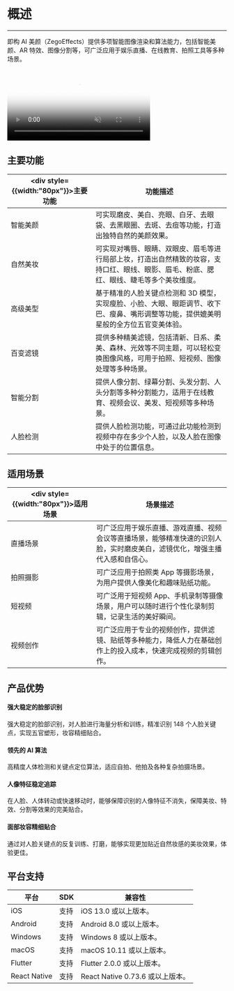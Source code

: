 # 概述
- - -

即构 AI 美颜（ZegoEffects）提供多项智能图像渲染和算法能力，包括智能美颜、AR 特效、图像分割等，可广泛应用于娱乐直播、在线教育、拍照工具等多种场景。

<video poster="https://storage.zego.im/sdk-doc/Pics/ZegoEffects/AI_cover.png" src="https://storage.zego.im/sdk-doc/doc/video/AI/AI.mp4" width="65%" muted="true" loop="true" autoplay="autoplay" preload="auto" nocontrols></video>

## 主要功能

|<div style={{width:"80px"}}>主要功能</div> | 功能描述 |
| --- | --- |
| 智能美颜 | 可实现磨皮、美白、亮眼、白牙、去眼袋、去黑眼圈、去斑、去痘等功能，打造出独特自然的美颜效果。 | 
| 自然美妆 | 可实现对嘴唇、眼睛、双眼皮、眉毛等进行局部上妆，打造出自然精致的妆容，支持口红、眼线、眼影、眉毛、粉底、腮红、眼线、睫毛等多个美妆维度。 | 
| 高级美型 | 基于精准的人脸关键点检测和 3D 模型，实现瘦脸、小脸、大眼、眼距调节、收下巴、瘦鼻、嘴形调整等功能，提供媲美明星般的全方位五官变美体验。 | 
| 百变滤镜 | 提供多种精美滤镜，包括清新、日系、柔美、森林、光效等不同主题，可以轻松变换图像风格，可用于拍照、短视频、图像处理等多种场景。 | 
| 智能分割 | 提供人像分割、绿幕分割、头发分割、人头分割等多种分割能力，适用于在线教育、视频会议、美发、短视频等多种场景。 | 
| 人脸检测 | 提供人脸检测功能，可通过此功能检测到视频中存在多少个人脸，以及人脸在图像中处于的位置信息。 | 

## 适用场景

| <div style={{width:"80px"}}>适用场景</div> | 场景描述 |
| --- | --- |
| 直播场景 | 可广泛应用于娱乐直播、游戏直播、视频会议等直播场景，能够精准快速的识别人脸，实时磨皮美白，滤镜优化，增强主播代入感和自信心。 |
| 拍照摄影 | 可广泛应用于拍照类 App 等摄影场景，为用户提供人像美化和趣味贴纸功能。 |
| 短视频 | 可广泛用于短视频 App、手机录制等摄像场景，用户可以随时进行个性化录制剪辑，记录生活的美好瞬间。 |
| 视频创作 | 可广泛应用于专业的视频创作，提供滤镜、贴纸等多种能力，降低人力在基础创作上的投入成本，快速完成视频的剪辑创作。 |


## 产品优势

#### 强大稳定的脸部识别

强大稳定的脸部识别，对人脸进行海量分析和训练，精准识别 148 个人脸关键点，实现五官塑形，妆容精细贴合。

#### 领先的 AI 算法

高精度人体检测和关键点定位算法，适应自拍、他拍及各种复杂拍摄场景。

#### 人像特征稳定追踪

在人脸、人体转动或快速移动时，能够保障识别的人像特征不消失，保障美妆、特效、分割等效果的完美贴合。

#### 面部妆容精细贴合

通过对人脸关键点的反复训练、打磨，能够实现更加贴近自然妆感的美妆效果，体验更佳。

## 平台支持

| 平台     | SDK | 兼容性 |
| ---     | --- | --- |
| iOS     | 支持 | iOS 13.0 或以上版本。 |
| Android | 支持 | Android 8.0 或以上版本。 |
| Windows | 支持 | Windows 8 或以上版本。 |
| macOS   | 支持 | macOS 10.11 或以上版本。 |
| Flutter  | 支持 | Flutter 2.0.0 或以上版本。 |
| React Native   | 支持 | React Native 0.73.6 或以上版本。 |
